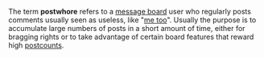 The term '''postwhore''' refers to a [[message board]] user who regularly posts comments usually seen as useless, like "[[me too]]". Usually the purpose is to accumulate large numbers of posts in a short amount of time, either for bragging rights or to take advantage of certain board features that reward high [[postcount]]s.